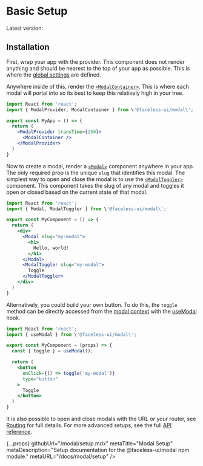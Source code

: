 
# Basic Setup

Latest version: <VersionNumber name="modal" />

## Installation

<InstallationCode name="modal" />

First, wrap your app with the provider. This component does not render anything and should be nearest to the top of your app as possible. This is where the [global settings](/docs/modal/api#provider-props) are defined.

Anywhere inside of this, render the [`<ModalContainer>`](/docs/modal/api#container). This is where each modal will portal into so its best to keep this relatively high in your tree.

```jsx
import React from 'react';
import { ModalProvider, ModalContainer } from \'@faceless-ui/modal\';

export const MyApp = () => {
  return (
    <ModalProvider transTime={250}>
      <ModalContainer />
    </ModalProvider>
  )
}
```

Now to create a modal, render a [`<Modal>`](/docs/modal/api#modal) component anywhere in your app. The only required prop is the unique `slug` that identifies this modal. The simplest way to open and close the modal is to use the [`<ModalToggler>`](/docs/modal/api#toggler) component. This component takes the slug of any modal and toggles it open or closed based on the current state of that modal.

```jsx
import React from 'react';
import { Modal, ModalToggler } from \'@faceless-ui/modal\';

export const MyComponent = () => {
  return (
    <div>
      <Modal slug="my-modal">
        <h1>
          Hello, world!
        </h1>
      </Modal>
      <ModalToggler slug="my-modal">
        Toggle
      </ModalToggler>
    </div>
  )
}
```

Alternatively, you could build your own button. To do this, the `toggle` method can be directly accessed from the [modal context](/docs/modal/api#context) with the [useModal](/docs/modal/api#useModal) hook.

```jsx
import React from 'react';
import { useModal } from \'@faceless-ui/modal\';

export const MyComponent = (props) => {
  const { toggle } = useModal();

  return (
    <button
      onClick={() => toggle('my-modal')}
      type="button"
    >
      Toggle
    </button>
  )
}
```

It is also possible to open and close modals with the URL or your router, see [Routing](/docs/modal/routing) for full details. For more advanced setups, see the full [API reference](/docs/modal/api).

  {...props}
  githubUrl="/modal/setup.mdx"
  metaTitle="Modal Setup"
  metaDescription="Setup documentation for the @faceless-ui/modal npm module."
  metaURL="/docs/modal/setup"
/>
